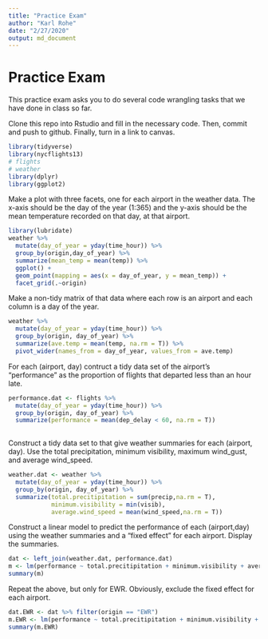 ```yaml
---
title: "Practice Exam"
author: "Karl Rohe"
date: "2/27/2020"
output: md_document
---
```


# Practice Exam

This practice exam asks you to do several code wrangling tasks that we have done in class so far. 

Clone this repo into Rstudio and fill in the necessary code.  Then, commit and push to github.  Finally, turn in a link to canvas. 



```r
library(tidyverse)
library(nycflights13)
# flights
# weather
library(dplyr)
library(ggplot2)
```


Make a plot with three facets, one for each airport in the weather data.  The x-axis should be the day of the year (1:365) and the y-axis should be the mean temperature recorded on that day, at that airport.
```r
library(lubridate)
weather %>% 
  mutate(day_of_year = yday(time_hour)) %>% 
  group_by(origin,day_of_year) %>%
  summarize(mean_temp = mean(temp)) %>% 
  ggplot() +
  geom_point(mapping = aes(x = day_of_year, y = mean_temp)) +
  facet_grid(.~origin)
```


Make a non-tidy matrix of that data where each row is an airport and each column is a day of the year.  

```r
weather %>% 
  mutate(day_of_year = yday(time_hour)) %>% 
  group_by(origin, day_of_year) %>% 
  summarize(ave.temp = mean(temp, na.rm = T)) %>% 
  pivot_wider(names_from = day_of_year, values_from = ave.temp)

```


For each (airport, day) contruct a tidy data set of the airport's "performance" as the proportion of flights that departed less than an hour late. 
```r
performance.dat <- flights %>% 
  mutate(day_of_year = yday(time_hour)) %>% 
  group_by(origin, day_of_year) %>%
  summarize(performance = mean(dep_delay < 60, na.rm = T))
  
```

Construct a tidy data set to that give weather summaries for each (airport, day).  Use the total precipitation, minimum visibility, maximum wind_gust, and average wind_speed.  
```r
weather.dat <- weather %>% 
  mutate(day_of_year = yday(time_hour)) %>% 
  group_by(origin, day_of_year) %>% 
  summarize(total.precitipitation = sum(precip,na.rm = T),
            minimum.visibility = min(visib),
            average.wind_speed = mean(wind_speed,na.rm = T))

```

Construct a linear model to predict the performance of each (airport,day) using the weather summaries and a "fixed effect" for each airport.  Display the summaries.  
```r
dat <- left_join(weather.dat, performance.dat)
m <- lm(performance ~ total.precitipitation + minimum.visibility + average.wind_speed, data = dat)
summary(m)

```

Repeat the above, but only for EWR.  Obviously, exclude the fixed effect for each airport.
```r
dat.EWR <- dat %>% filter(origin == "EWR")
m.EWR <- lm(performance ~ total.precitipitation + minimum.visibility + average.wind_speed, data = dat.EWR)
summary(m.EWR)
```